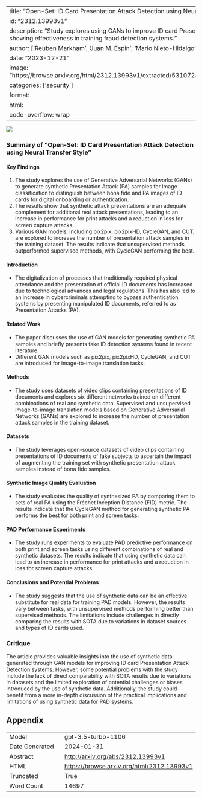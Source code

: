 
---
title: "Open-Set: ID Card Presentation Attack Detection using Neural Transfer Style"
id: "2312.13993v1"
description: "Study explores using GANs to improve ID card Presentation Attack detection, showing effectiveness in training fraud detection systems."
author: ['Reuben Markham', 'Juan M. Espin', 'Mario Nieto-Hidalgo', 'Juan E. Tapia']
date: "2023-12-21"
image: "https://browse.arxiv.org/html/2312.13993v1/extracted/5310724/figures/markham1.png"
categories: ['security']
format:
  html:
    code-overflow: wrap
---

![](https://browse.arxiv.org/html/2312.13993v1/extracted/5310724/figures/markham1.png)

### Summary of "Open-Set: ID Card Presentation Attack Detection using Neural Transfer Style"

#### Key Findings
1. The study explores the use of Generative Adversarial Networks (GANs) to generate synthetic Presentation Attack (PA) samples for Image classification to distinguish between bona fide and PA images of ID cards for digital onboarding or authentication.
2. The results show that synthetic attack presentations are an adequate complement for additional real attack presentations, leading to an increase in performance for print attacks and a reduction in loss for screen capture attacks.
3. Various GAN models, including pix2pix, pix2pixHD, CycleGAN, and CUT, are explored to increase the number of presentation attack samples in the training dataset. The results indicate that unsupervised methods outperformed supervised methods, with CycleGAN performing the best.

#### Introduction
- The digitalization of processes that traditionally required physical attendance and the presentation of official ID documents has increased due to technological advances and legal regulations. This has also led to an increase in cybercriminals attempting to bypass authentication systems by presenting manipulated ID documents, referred to as Presentation Attacks (PA).

#### Related Work
- The paper discusses the use of GAN models for generating synthetic PA samples and briefly presents fake ID detection systems found in recent literature.
- Different GAN models such as pix2pix, pix2pixHD, CycleGAN, and CUT are introduced for image-to-image translation tasks.

#### Methods
- The study uses datasets of video clips containing presentations of ID documents and explores six different networks trained on different combinations of real and synthetic data. Supervised and unsupervised image-to-image translation models based on Generative Adversarial Networks (GANs) are explored to increase the number of presentation attack samples in the training dataset.

#### Datasets
- The study leverages open-source datasets of video clips containing presentations of ID documents of fake subjects to ascertain the impact of augmenting the training set with synthetic presentation attack samples instead of bona fide samples.

#### Synthetic Image Quality Evaluation
- The study evaluates the quality of synthesized PA by comparing them to sets of real PA using the Fréchet Inception Distance (FID) metric. The results indicate that the CycleGAN method for generating synthetic PA performs the best for both print and screen tasks.

#### PAD Performance Experiments
- The study runs experiments to evaluate PAD predictive performance on both print and screen tasks using different combinations of real and synthetic datasets. The results indicate that using synthetic data can lead to an increase in performance for print attacks and a reduction in loss for screen capture attacks.

#### Conclusions and Potential Problems
- The study suggests that the use of synthetic data can be an effective substitute for real data for training PAD models. However, the results vary between tasks, with unsupervised methods performing better than supervised methods. The limitations include challenges in directly comparing the results with SOTA due to variations in dataset sources and types of ID cards used.

### Critique
The article provides valuable insights into the use of synthetic data generated through GAN models for improving ID card Presentation Attack Detection systems. However, some potential problems with the study include the lack of direct comparability with SOTA results due to variations in datasets and the limited exploration of potential challenges or biases introduced by the use of synthetic data. Additionally, the study could benefit from a more in-depth discussion of the practical implications and limitations of using synthetic data for PAD systems.

## Appendix

|          |          |
|----------|----------|
| Model     | gpt-3.5-turbo-1106       |
| Date Generated     | 2024-01-31       |
| Abstract | [http://arxiv.org/abs/2312.13993v1](http://arxiv.org/abs/2312.13993v1)        |
| HTML     | [https://browse.arxiv.org/html/2312.13993v1](https://browse.arxiv.org/html/2312.13993v1)       |
| Truncated       | True       |
| Word Count       | 14697       |